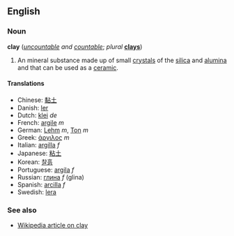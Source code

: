 ==English==
===Noun===
'''clay''' (''[[uncountable]] and [[countable]]''; ''plural'' '''[[clays]]''')

#An mineral substance made up of small [[crystal]]s of the [[silica]] and [[alumina]] and that can be used as a [[ceramic]].

====Translations====
*Chinese: [[黏土]]
*Danish: [[ler]]
*Dutch: [[klei]] ''de''
*French: [[argile]] ''m''
*German: [[Lehm]] ''m'', [[Ton]] ''m''
*Greek: [[άργιλος]] ''m''
*Italian: [[argilla]] ''f''
*Japanese: [[粘土]]
*Korean: [[찰흙]]
*Portuguese: [[argila]] ''f''
*Russian: [[глина]] ''f'' (glina)
*Spanish: [[arcilla]] ''f''
*Swedish: [[lera]]

===See also===
*[[w:Clay|Wikipedia article on clay]]